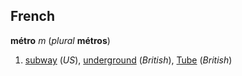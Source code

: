 ==French==
'''métro''' ''m'' (''plural'' '''métros''')

#[[subway]] (''US''), [[underground]] (''British''), [[Tube]] (''British'')